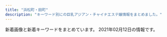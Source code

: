 ```yaml
---
title: "浜松町・田町"
description: "キーワード別にの巨乳アジアン・チャイナエステ嬢情報をまとめました。"
---
```


新着画像と新着キーワードをまとめています。
2021年02月12日の情報です。

<DmmAffiliateIns />
<KeywordTable
  shops={
    [
    {
        "name": "\u3057\u3042\u308f\u305b\uff5eSHIAWASE\uff5e",
        "img_links": [
            "http://shiawase.mssg.jp/images/home/QR.png",
            "http://shiawase.mssg.jp/images/staff_image/staff_d03.jpg",
            "http://shiawase.mssg.jp/images/gallery/gallery_top.jpg",
            "http://shiawase.mssg.jp/images/gallery/gallery_103.jpg",
            "http://shiawase.mssg.jp/images/gallery/gallery_104.jpg",
            "http://shiawase.mssg.jp/images/staff_one/staff_one_01.jpg",
            "http://shiawase.mssg.jp/images/staff_image/staff_d02b.jpg",
            "http://shiawase.mssg.jp/images/staff/sta_023.jpg",
            "http://shiawase.mssg.jp/images/staff_one/staff_one_04.jpg",
            "http://shiawase.mssg.jp/images/staff/sta_021.jpg",
            "http://shiawase.mssg.jp/images/staff_image/staff_d04c.jpg",
            "http://shiawase.mssg.jp/images/staff/sta_0z2.jpg",
            "http://shiawase.mssg.jp/images/staff_image/staff_d05b.jpg",
            "http://shiawase.mssg.jp/images/top/top_03.jpg",
            "http://shiawase.mssg.jp/images/top/top_01.jpg",
            "http://shiawase.mssg.jp/images/staff/sta_0z8.jpg",
            "http://shiawase.mssg.jp/images/gallery/gallery_01.jpg",
            "http://shiawase.mssg.jp/images/staff_one/staff_one_08.png",
            "http://shiawase.mssg.jp/images/gallery/gallery_101.jpg",
            "http://shiawase.mssg.jp/images/system/syatem_302.jpg",
            "http://shiawase.mssg.jp/images/gallery/gallery_402.jpg",
            "http://shiawase.mssg.jp/images/staff/sta_010.jpg",
            "http://shiawase.mssg.jp/images/staff_one/staff_one_02.jpg",
            "http://shiawase.mssg.jp/images/system/syatem_303.jpg",
            "http://shiawase.mssg.jp/images/staff_image/staff_d01a.jpg",
            "http://shiawase.mssg.jp/images/staff_image/staff_d01b.jpg",
            "http://shiawase.mssg.jp/images/system/syatem_301.jpg",
            "http://shiawase.mssg.jp/images/top/top_06.jpg",
            "http://shiawase.mssg.jp/images/staff/sta_01.jpg",
            "http://shiawase.mssg.jp/images/home/index_tel.jpg",
            "http://shiawase.mssg.jp/images/staff/sta_0z4.jpg",
            "http://shiawase.mssg.jp/images/home/index_04.jpg",
            "http://shiawase.mssg.jp/images/gallery/gallery_401.jpg",
            "http://shiawase.mssg.jp/images/gallery/gallery_403.jpg",
            "http://shiawase.mssg.jp/images/top/top_08.png",
            "http://shiawase.mssg.jp/images/staff/sta_03.jpg",
            "http://shiawase.mssg.jp/images/staff/sta_04.jpg",
            "http://shiawase.mssg.jp/images/staff_one/staff_one_03.jpg",
            "http://shiawase.mssg.jp/images/gallery/gallery_404.jpg",
            "http://shiawase.mssg.jp/images/gallery/gallery_102.jpg",
            "http://shiawase.mssg.jp/images/home/index_page_top.jpg",
            "http://shiawase.mssg.jp/images/home/index_03.jpg",
            "http://shiawase.mssg.jp/images/staff_image/staff_d05a.jpg",
            "http://shiawase.mssg.jp/images/top/top_04.jpg",
            "http://shiawase.mssg.jp/images/staff_image/staff_d02.jpg",
            "http://shiawase.mssg.jp/images/home/top_qp.jpg",
            "http://shiawase.mssg.jp/images/staff/sta_0z12.jpg",
            "http://shiawase.mssg.jp/images/staff_one/staff_one_05.jpg",
            "http://shiawase.mssg.jp/images/staff/sta_0z9.jpg",
            "http://shiawase.mssg.jp/images/top/top_02.jpg",
            "http://shiawase.mssg.jp/images/staff_image/staff_d07.jpg",
            "http://shiawase.mssg.jp/images/staff/sta_08.jpg",
            "http://shiawase.mssg.jp/images/staff_image/staff_d04b.jpg",
            "http://shiawase.mssg.jp/images/top/top_05.jpg",
            "http://shiawase.mssg.jp/images/staff_image/staff_d06.jpg",
            "http://shiawase.mssg.jp/images/staff_one/staff_one_top.jpg",
            "http://shiawase.mssg.jp/images/staff_one/staff_one_07.png",
            "http://shiawase.mssg.jp/images/staff/staff_top.jpg",
            "http://shiawase.mssg.jp/images/staff_image/staff_d04.jpg",
            "http://shiawase.mssg.jp/images/home/index_qup.jpg"
        ],
        "keywords": {},
        "station": "JR\u7530\u753a\u99c5\u897f\u53e3",
        "url": "http://shiawase.mssg.jp/"
    },
    {
        "station": "JR\u65b0\u6a4b\u99c5\u70cf\u68ee\u53e3",
        "url": "http://kokoro-spa.info/",
        "name": "\u672a\u6765",
        "keywords": {},
        "img_links": [
            "http://kokoro-spa.info/img/slider/2.jpg",
            "http://kokoro-spa.info/img/pickup.jpg",
            "http://kokoro-spa.info/img/ttl_info.png",
            "http://kokoro-spa.info/img/qrcode.png",
            "http://kokoro-spa.info/img/shop/kanban.jpg",
            "http://kokoro-spa.info/img/ttl_news.png",
            "http://kokoro-spa.info/img/shop/no-pic.jpg"
        ]
    },
    {
        "station": "JR\u6d5c\u677e\u753a\u99c5\u5357\u53e3",
        "img_links": [
            "http://www.es-tokyo.link/img/rin1.jpg",
            "http://www.es-tokyo.link/images/head.jpg",
            "http://www.es-tokyo.link/img/naomi1.jpg",
            "http://www.es-tokyo.link/img/erin1.jpg",
            "http://www.es-tokyo.link/images/23.jpg",
            "http://www.es-tokyo.link/images/int2.jpg",
            "http://www.es-tokyo.link/img/minami2.jpg",
            "http://www.es-tokyo.link/images/28.jpg",
            "http://www.es-tokyo.link/img/kaori1.jpg",
            "http://www.es-tokyo.link/images/sys2.jpg",
            "http://www.es-tokyo.link/images/30.jpg",
            "http://www.es-tokyo.link/images/20.jpg",
            "http://www.es-tokyo.link/images/32.jpg",
            "http://www.es-tokyo.link/images/b3.jpg",
            "http://www.es-tokyo.link/img/minami1.jpg",
            "http://www.es-tokyo.link/img/erin2.jpg",
            "http://www.es-tokyo.link/img/izumi1.jpg",
            "http://www.es-tokyo.link/images/b1.jpg",
            "http://www.es-tokyo.link/images/3.jpg",
            "http://www.es-tokyo.link/images/b2.jpg",
            "http://www.es-tokyo.link/images/tel.jpg",
            "http://www.es-tokyo.link/img/izumi2.jpg",
            "http://www.es-tokyo.link/images/27.jpg",
            "http://www.es-tokyo.link/img/hikari1.jpg",
            "http://www.es-tokyo.link/images/s1.png",
            "http://www.es-tokyo.link/images/31.jpg",
            "http://www.es-tokyo.link/images/news.jpg",
            "http://www.es-tokyo.link/images/sys1.jpg",
            "http://www.es-tokyo.link/images/int1.jpg",
            "http://www.es-tokyo.link/img/mayu1.jpg",
            "http://www.es-tokyo.link/images/interior_t.jpg",
            "http://www.es-tokyo.link/img/yui1.jpg",
            "http://www.es-tokyo.link/img/emili1.jpg",
            "http://www.es-tokyo.link/images/9.jpg",
            "http://www.es-tokyo.link/images/5.jpg",
            "http://www.es-tokyo.link/images/newface.jpg",
            "http://www.es-tokyo.link/images/24.jpg",
            "http://www.es-tokyo.link/images/22.jpg",
            "http://www.es-tokyo.link/images/25.jpg",
            "http://www.es-tokyo.link/images/mobile.jpg",
            "http://www.es-tokyo.link/images/19.jpg",
            "http://www.es-tokyo.link/img/suzu1.jpg",
            "http://www.es-tokyo.link/img/ami1.jpg",
            "http://www.es-tokyo.link/images/staff_t.jpg",
            "http://www.es-tokyo.link/img/momoko1.jpg",
            "http://www.es-tokyo.link/img/miwa1.jpg"
        ],
        "url": "http://www.es-tokyo.link",
        "name": "Pandora*\u30d1\u30f3\u30c9\u30e9",
        "keywords": {}
    },
    {
        "name": "SERA",
        "keywords": {
            "E": 6,
            "D": 28,
            "C": 10
        },
        "url": "https://hamamatsucho-mensesthe.net/",
        "station": "JR\u6d5c\u677e\u753a\u99c5\u5317\u53e3",
        "img_links": [
            "https://hamamatsucho-mensesthe.net/room/room-l4.jpg",
            "https://hamamatsucho-mensesthe.net/wp/images/top3.jpg",
            "https://hamamatsucho-mensesthe.net/icon/twitter.png",
            "https://hamamatsucho-mensesthe.net/images/clear.png",
            "https://hamamatsucho-mensesthe.net/wp/wp-content/uploads/2019/07/587590BB-96D0-4887-BE26-3B1413FF7283-150x150.jpeg",
            "https://hamamatsucho-mensesthe.net/wp/icon/line.png",
            "https://hamamatsucho-mensesthe.net/wp/wp-content/uploads/2020/08/ayaka.jpg",
            "https://hamamatsucho-mensesthe.net/wp/images/clear.png",
            "https://hamamatsucho-mensesthe.net/room/room-l2.jpg",
            "https://hamamatsucho-mensesthe.net/wp/wp-content/uploads/2020/01/emi-l1.jpg",
            "https://hamamatsucho-mensesthe.net/staff/top/miyu-s1.jpg",
            "https://hamamatsucho-mensesthe.net/wp/wp-content/uploads/2020/02/1714CAA8-3D57-4009-AB72-F5A8E6B60310.jpeg",
            "https://hamamatsucho-mensesthe.net/icon/google_plus.png",
            "https://hamamatsucho-mensesthe.net/wp/wp-content/uploads/2020/09/rin.jpg",
            "https://hamamatsucho-mensesthe.net/wp/wp-content/uploads/2020/02/stand-by.jpg",
            "https://hamamatsucho-mensesthe.net/wp/icon/google_plus.png",
            "https://hamamatsucho-mensesthe.net/wp/images/top2.jpg",
            "https://hamamatsucho-mensesthe.net/icon/line.png",
            "https://hamamatsucho-mensesthe.net/wp/wp-content/uploads/2020/01/nao.jpg",
            "https://hamamatsucho-mensesthe.net/room/room-l1.jpg",
            "https://hamamatsucho-mensesthe.net/images/footer-r.png",
            "https://hamamatsucho-mensesthe.net/wp/images/top1.jpg",
            "https://hamamatsucho-mensesthe.net/staff/top/rin-s1.jpg",
            "https://hamamatsucho-mensesthe.net/staff/top/yuna-s1.jpg",
            "https://hamamatsucho-mensesthe.net/staff/top/aki-s1.jpg",
            "https://hamamatsucho-mensesthe.net/staff/top/ayaka-s1.jpg",
            "https://hamamatsucho-mensesthe.net/wp/wp-content/uploads/2020/11/urara.jpg",
            "https://hamamatsucho-mensesthe.net/wp/wp-content/uploads/2020/01/misaki-l2.jpg",
            "https://hamamatsucho-mensesthe.net/wp/wp-content/uploads/2020/01/mitsuki.jpg",
            "https://hamamatsucho-mensesthe.net/wp/icon/facebook.png",
            "https://hamamatsucho-mensesthe.net/icon/facebook.png",
            "https://hamamatsucho-mensesthe.net/wp/wp-content/uploads/2020/10/aki-150x150.jpg",
            "https://hamamatsucho-mensesthe.net/room/room-l3.jpg",
            "https://hamamatsucho-mensesthe.net/room/room-l6.jpg",
            "https://hamamatsucho-mensesthe.net/staff/top/mitsuki-s1.jpg",
            "https://hamamatsucho-mensesthe.net/staff/top/emi-s1.jpg",
            "https://hamamatsucho-mensesthe.net/wp/icon/twitter.png",
            "https://hamamatsucho-mensesthe.net/staff/top/nao-s1.jpg",
            "https://hamamatsucho-mensesthe.net/room/room-l5.jpg",
            "https://hamamatsucho-mensesthe.net/wp/wp-content/uploads/2019/07/0677E994-1DBF-4E0E-AB70-7CA5C034B140-150x150.jpeg",
            "https://hamamatsucho-mensesthe.net/wp/wp-content/uploads/2019/10/eri-150x150.jpg",
            "https://hamamatsucho-mensesthe.net/link/mens-esthe.png",
            "https://hamamatsucho-mensesthe.net/wp/wp-content/uploads/2021/01/yuna.jpg",
            "https://hamamatsucho-mensesthe.net/images/footer-l.png",
            "https://hamamatsucho-mensesthe.net/wp/wp-content/uploads/2019/05/rin-150x150.jpg",
            "https://hamamatsucho-mensesthe.net/wp/images/mensesthe.jpg",
            "https://hamamatsucho-mensesthe.net/images/flower.png"
        ]
    },
    {
        "station": "JR\u65b0\u6a4b\u99c5\u70cf\u68ee\u53e3",
        "name": "Aroma Coco8",
        "keywords": {
            "D": 11,
            "\u4e73": 4,
            "E": 13,
            "\u30bb\u30af\u30b7\u30fc": 2,
            "F": 2,
            "G": 1,
            "\u80f8": 4
        },
        "url": "https://aroma-queen.work/",
        "img_links": [
            "https://aroma-queen.work/images/st/st_jerry.jpg",
            "https://aroma-queen.work/images/st/st_koy_2.jpg",
            "https://aroma-queen.work/images/st/st_dan_1.jpg",
            "https://aroma-queen.work/images/st/st_kiki_1.jpg",
            "https://aroma-queen.work/images/st/st_ai.jpg",
            "https://aroma-queen.work/images/st/st_angel_3.jpg",
            "https://aroma-queen.work/images/st/st_four1.jpg",
            "https://aroma-queen.work/images/st/st_party_2.jpg",
            "https://aroma-queen.work/images/st/st_kiki2.jpg",
            "https://aroma-queen.work/images/st/st_mirror_2.jpg",
            "https://aroma-queen.work/images/st/st_mirror_3.jpg",
            "https://aroma-queen.work/images/st/st_bibi_1.jpg",
            "https://aroma-queen.work/images/st/st_min_4.jpg",
            "https://aroma-queen.work/images/st/st_mai_1.jpg",
            "https://aroma-queen.work/images/st/st_rinda_4.jpg",
            "https://aroma-queen.work/images/st/st_sasa_3.jpg",
            "https://aroma-queen.work/images/st/st_16_1.jpg",
            "https://aroma-queen.work/images/st/st_20.jpg",
            "https://aroma-queen.work/images/st/st_angel_2.jpg",
            "https://aroma-queen.work/images/top_campaign_dec.jpg",
            "https://aroma-queen.work/images/st/st_5_2.jpg",
            "https://aroma-queen.work/images/st/st_emi.jpg",
            "https://aroma-queen.work/images/st/st_sayuri_2.jpg",
            "https://aroma-queen.work/images/st/st_yuri.jpg",
            "https://aroma-queen.work/images/st/st_coco_1.jpg",
            "https://aroma-queen.work/images/st/st_18.jpg",
            "https://aroma-queen.work/images/st/st_dan_2.jpg",
            "https://aroma-queen.work/images/st/st_jenny2.jpg",
            "https://aroma-queen.work/images/st/st_nori.jpg",
            "https://aroma-queen.work/images/st/st_aiko_2.jpg",
            "https://aroma-queen.work/images/st/st_gei.jpg",
            "https://aroma-queen.work/images/st/st_rena_2.jpg",
            "https://aroma-queen.work/images/st/st_chiba_1.jpg",
            "https://aroma-queen.work/images/week_campaign.jpg",
            "https://aroma-queen.work/images/st/st_kaori_2.jpg",
            "https://aroma-queen.work/images/st/st_joy.jpg",
            "https://aroma-queen.work/images/top2.png",
            "https://aroma-queen.work/images/st/st_ou_3.jpg",
            "https://aroma-queen.work/images/st/st_cindy.jpg",
            "https://aroma-queen.work/images/st/st_rei_1.jpg",
            "https://aroma-queen.work/images/st/st_22.jpg",
            "https://aroma-queen.work/images/st/st_anan.jpg",
            "https://aroma-queen.work/images/top_campaign_spring.jpg",
            "https://aroma-queen.work/images/st/st_5_3.jpg",
            "https://aroma-queen.work/images/st/st_hana_2.jpg",
            "https://aroma-queen.work/images/st/st_rinda_1.jpg",
            "https://aroma-queen.work/images/st/st_rinda_6.jpg",
            "https://aroma-queen.work/images/st/st_yuri_4.jpg",
            "https://aroma-queen.work/images/st/st_get_3.jpg",
            "https://aroma-queen.work/images/top.png",
            "https://aroma-queen.work/images/st/st_ai_1.jpg",
            "https://aroma-queen.work/images/st/st_rei.jpg",
            "https://aroma-queen.work/images/st/st_honey_1.jpg",
            "https://aroma-queen.work/images/st/st_mayumi_2.jpg",
            "https://aroma-queen.work/images/st/st_hara.jpg",
            "https://aroma-queen.work/images/st/st_nuna.jpg",
            "https://aroma-queen.work/images/st/st_ai1.jpg",
            "https://aroma-queen.work/images/st/st_yuyu.jpg",
            "https://aroma-queen.work/images/st/st_pink_1.jpg",
            "https://aroma-queen.work/images/st/st_emi_1.jpg",
            "https://aroma-queen.work/images/st/st_19.jpg",
            "https://aroma-queen.work/images/st/st_10_1.jpg",
            "https://aroma-queen.work/images/st/st_.jpg",
            "https://aroma-queen.work/images/st/st_rei_2.jpg",
            "https://aroma-queen.work/images/st/st_kou1.jpg",
            "https://aroma-queen.work/images/st/st_kaori_1.jpg",
            "https://aroma-queen.work/images/st/st_aigo.jpg",
            "https://aroma-queen.work/images/st/st_ou_1.jpg",
            "https://aroma-queen.work/images/st/st_lucy_3.jpg",
            "https://aroma-queen.work/images/st/st_koko.jpg",
            "https://aroma-queen.work/images/st/st_sayuri_1.jpg",
            "https://aroma-queen.work/images/st/st_cake_1.jpg",
            "https://aroma-queen.work/images/st/st_kou2.jpg",
            "https://aroma-queen.work/images/st/st_nana_1.jpg",
            "https://aroma-queen.work/images/st/st_get_1.jpg",
            "https://aroma-queen.work/images/st/st_jasmine_1.jpg",
            "https://aroma-queen.work/images/st/st_maya_1.jpg",
            "https://aroma-queen.work/images/st/st_ami_2.jpg",
            "https://aroma-queen.work/images/st/st_chiba_4.jpg",
            "https://aroma-queen.work/images/st/st_hana_1.jpg",
            "https://aroma-queen.work/images/st/st_13.jpg",
            "https://aroma-queen.work/images/st/st_pink_2.jpg",
            "https://aroma-queen.work/images/st/st_sakura_1.jpg",
            "https://aroma-queen.work/images/st/st_mimi_1.jpg",
            "https://aroma-queen.work/images/st/st_koko_1.jpg",
            "https://aroma-queen.work/images/st/st_huxa.jpg",
            "https://aroma-queen.work/images/st/st_yuri_3.jpg",
            "https://aroma-queen.work/images/st/st_nina_3.jpg",
            "https://aroma-queen.work/images/st/st_ai_2.jpg",
            "https://aroma-queen.work/images/st/st_aiko_1.jpg",
            "https://aroma-queen.work/images/st/st_17.jpg",
            "https://aroma-queen.work/images/st/st_nuna3.jpg",
            "https://aroma-queen.work/images/st/st_joy_1.jpg",
            "https://aroma-queen.work/images/st/st_rinda_0.jpg",
            "https://aroma-queen.work/images/st/st_pink_4.jpg",
            "https://aroma-queen.work/images/st/st_bibi.jpg",
            "https://aroma-queen.work/images/st/st_7_1.jpg",
            "https://aroma-queen.work/images/st/st_nami_1.jpg",
            "https://aroma-queen.work/images/st/st_14_1.jpg",
            "https://aroma-queen.work/images/st/st_mayumi_1.jpg",
            "https://aroma-queen.work/images/st/st_hara3.jpg",
            "https://aroma-queen.work/images/st/st_saya_0.jpg",
            "https://aroma-queen.work/images/st/st_yuri_2.jpg",
            "https://aroma-queen.work/images/st/st_joy_2.jpg",
            "https://aroma-queen.work/images/st/st_17_1.jpg",
            "https://aroma-queen.work/images/st/st_21.jpg",
            "https://aroma-queen.work/images/st/st_sofea_2.jpg",
            "https://aroma-queen.work/images/st/st_5_1.jpg",
            "https://aroma-queen.work/images/st/st_risa_1.jpg",
            "https://aroma-queen.work/images/st/st_jj_1.jpg",
            "https://aroma-queen.work/images/st/st_chiba_2.jpg",
            "https://aroma-queen.work/images/st/st_nan.jpg",
            "https://aroma-queen.work/images/st/st_kei.jpg",
            "https://aroma-queen.work/images/st/st_aya.jpg",
            "https://aroma-queen.work/images/st/st_saya_1.jpg",
            "https://aroma-queen.work/images/st/st_rei_3.jpg",
            "https://aroma-queen.work/images/st/st_eri.jpg",
            "https://aroma-queen.work/images/st/st_25.jpg",
            "https://aroma-queen.work/images/st/st_rinda_2.jpg",
            "https://aroma-queen.work/images/st/st_17_2.jpg",
            "https://aroma-queen.work/images/st/st_minto_1.jpg",
            "https://aroma-queen.work/images/st/st_shizuka_1.jpg",
            "https://aroma-queen.work/images/st/st_jenny.jpg",
            "https://aroma-queen.work/images/st/st_min_2.jpg",
            "https://aroma-queen.work/images/st/st_aya_1.jpg",
            "https://aroma-queen.work/images/st/st_bibi_2.jpg",
            "https://aroma-queen.work/images/st/st_ryuu_2.jpg",
            "https://aroma-queen.work/images/st/st_pink_3.jpg"
        ]
    },
    {
        "keywords": {
            "86": 1,
            "D": 5,
            "88": 1,
            "87": 3
        },
        "url": "http://www.shiawasenojikan.esjp.info/",
        "img_links": [
            "http://www.shiawasenojikan.esjp.info/files/009.jpg",
            "http://www.shiawasenojikan.esjp.info/files/015.jpg",
            "http://www.shiawasenojikan.esjp.info/images/tel.jpg",
            "http://www.shiawasenojikan.esjp.info/files/010.jpg",
            "http://www.shiawasenojikan.esjp.info/images/mobile.jpg",
            "http://www.shiawasenojikan.esjp.info/images/sys2.jpg",
            "http://www.shiawasenojikan.esjp.info/images/link_t.jpg",
            "http://www.shiawasenojikan.esjp.info/images/sys1.jpg",
            "http://www.shiawasenojikan.esjp.info/images/interior_t.jpg",
            "http://www.shiawasenojikan.esjp.info/images/int2.jpg",
            "http://www.shiawasenojikan.esjp.info/images/news.jpg",
            "http://www.shiawasenojikan.esjp.info/images/staff_t.jpg",
            "http://www.shiawasenojikan.esjp.info/files/001.jpg",
            "http://www.shiawasenojikan.esjp.info/images/head.jpg",
            "http://www.shiawasenojikan.esjp.info/files/003.jpg"
        ],
        "name": "\u5e78\u305b\u306e\u6642\u9593",
        "station": "JR\u65b0\u6a4b\u99c5\u65e5\u6bd4\u8c37\u53e3"
    },
    {
        "keywords": {
            "C": 12,
            "F": 12,
            "E": 6
        },
        "img_links": [
            "https://hamamatsucho-esthe.work/room/1-s.jpg",
            "https://hamamatsucho-esthe.work/images/main1.jpg",
            "https://hamamatsucho-esthe.work/button/blog.png",
            "https://hamamatsucho-esthe.work/staff/momo-s1.jpg",
            "https://hamamatsucho-esthe.work/2018/11/09/kana-s1.jpg",
            "https://hamamatsucho-esthe.work/staff/sora-l1.jpg",
            "https://hamamatsucho-esthe.work/room/4-l.jpg",
            "https://hamamatsucho-esthe.work/menu/gallery.png",
            "https://hamamatsucho-esthe.work/2020/01/05/yuki-s1.jpg",
            "https://hamamatsucho-esthe.work/2018/09/10/sora-s1.jpg",
            "https://hamamatsucho-esthe.work/room/2-l.jpg",
            "https://hamamatsucho-esthe.work/button/home.png",
            "https://hamamatsucho-esthe.work/images/main-sp.jpg",
            "https://hamamatsucho-esthe.work/2020/11/06/momo-s1.jpg",
            "https://hamamatsucho-esthe.work/icon/facebook.png",
            "https://hamamatsucho-esthe.work/menu/info.png",
            "https://hamamatsucho-esthe.work/2018/12/26/sayaka-s1.jpg",
            "https://hamamatsucho-esthe.work/2019/05/25/koko-s1.jpg",
            "https://hamamatsucho-esthe.work/2019/05/25/riko-s1.jpg",
            "https://hamamatsucho-esthe.work/staff/maki-s1.jpg",
            "https://hamamatsucho-esthe.work/menu/home.png",
            "https://hamamatsucho-esthe.work/staff/maki-l1.jpg",
            "https://hamamatsucho-esthe.work/room/esthe3.jpg",
            "https://hamamatsucho-esthe.work/staff/yuki-s1.jpg",
            "https://hamamatsucho-esthe.work/room/esthe1.jpg",
            "https://hamamatsucho-esthe.work/2019/06/14/riri-s1.jpg",
            "https://hamamatsucho-esthe.work/staff/yuki-l1.jpg",
            "https://hamamatsucho-esthe.work/images/qrcode.png",
            "https://hamamatsucho-esthe.work/staff/nanami-s1.jpg",
            "https://hamamatsucho-esthe.work/2018/09/10/misa-s1.jpg",
            "https://hamamatsucho-esthe.work/icon/google_plus.png",
            "https://hamamatsucho-esthe.work/button/staff.png",
            "https://hamamatsucho-esthe.work/room/1-l.jpg",
            "https://hamamatsucho-esthe.work/menu/friend.png",
            "https://hamamatsucho-esthe.work/images/footer-r.png",
            "https://hamamatsucho-esthe.work/images/flower.png",
            "https://hamamatsucho-esthe.work/2020/07/30/maki-s1.jpg",
            "https://hamamatsucho-esthe.work/2019/01/14/emi-s1.jpg",
            "https://hamamatsucho-esthe.work/icon/twitter.png",
            "https://hamamatsucho-esthe.work/staff/riko-s1.jpg",
            "https://hamamatsucho-esthe.work/room/4-s.jpg",
            "https://hamamatsucho-esthe.work/images/clear.png",
            "https://hamamatsucho-esthe.work/staff/momo-l1.jpg",
            "https://hamamatsucho-esthe.work/room/3-s.jpg",
            "https://hamamatsucho-esthe.work/menu/blog.png",
            "https://hamamatsucho-esthe.work/room/3-l.jpg",
            "https://hamamatsucho-esthe.work/2019/11/05/nanami-s1.jpg",
            "https://hamamatsucho-esthe.work/room/2-s.jpg",
            "https://hamamatsucho-esthe.work/staff/nanami-l1.jpg",
            "https://hamamatsucho-esthe.work/icon/line.png",
            "https://hamamatsucho-esthe.work/staff/sora-s1.jpg",
            "https://hamamatsucho-esthe.work/room/esthe2.jpg",
            "https://hamamatsucho-esthe.work/images/footer-l.png"
        ],
        "name": "Artemis",
        "url": "https://hamamatsucho-esthe.work/",
        "station": "JR\u6d5c\u677e\u753a\u99c5\u5317\u53e3"
    },
    {
        "station": "JR\u65b0\u6a4b\u99c5\u65e5\u6bd4\u8c37\u53e3",
        "keywords": {},
        "img_links": [
            "https://static.wixstatic.com/media/096f64_9dd53b8d3bbc46b7a5d8f8f9f83f67c0~mv2.jpg",
            "https://static.wixstatic.com/media/096f64_10d0713f8b274a5b8f6b2944f7fee791~mv2.jpg",
            "https://static.wixstatic.com/media/ff29a7_d6b424065e3946fc8a31bd093d286366~mv2.jpg",
            "https://static.wixstatic.com/media/ff29a7_996c77cb89cc4012a35bb0813c645fdf~mv2.jpg",
            "https://static.wixstatic.com/media/ff29a7_5a71cab9e560455a86a69dee65e387e6~mv2.jpg",
            "https://static.wixstatic.com/media/ff29a7_d9f852b350a141b1ae8d7d80ce91ecfa~mv2.jpg",
            "https://static.wixstatic.com/media/096f64_f44509cd762744dc939f70f318a6882b~mv2.jpg",
            "https://static.wixstatic.com/media/096f64_52d4813cc07e460bb6afbcc198483fb5~mv2.jpg",
            "https://static.wixstatic.com/media/096f64_74d971185d704fdc84b70e0c1b3fad87~mv2.png",
            "https://static.wixstatic.com/media/096f64_8257be981a5140629dd93b0518612408~mv2.png",
            "https://static.wixstatic.com/media/ff29a7_47d81575374144dda595a587847070b9~mv2.jpg",
            "https://static.wixstatic.com/media/096f64_86555ca80ef14b6ebdbbf7aa72a380fc~mv2.jpg"
        ],
        "name": "\u30df\u30fc\u30c7\u30a3\u30fc",
        "url": "https://www.meedeemassage.com/"
    },
    {
        "url": "http://www.k-harunoie.info/",
        "name": "\u6625\u306e\u5bb6",
        "keywords": {},
        "station": "JR\u7530\u753a\u99c5\u6771\u53e3",
        "img_links": [
            "http://www.k-harunoie.info/imge/p-2.jpg",
            "http://www.k-harunoie.info/imge/p-1.jpg",
            "http://www.k-harunoie.info/imge/sys.png",
            "http://www.k-harunoie.info/imge/interior_t.jpg",
            "http://www.k-harunoie.info/imge/p-5.jpg",
            "http://www.k-harunoie.info/imge/s0.png",
            "http://www.k-harunoie.info/imge/staff_t.jpg",
            "http://www.k-harunoie.info/imge/service1.jpg",
            "http://www.k-harunoie.info/imge/ta.png",
            "http://www.k-harunoie.info/imge/int2.png",
            "http://www.k-harunoie.info/imge/botton.jpg",
            "http://www.k-harunoie.info/imge/service2.jpg",
            "http://www.k-harunoie.info/imge/s1.png",
            "http://www.k-harunoie.info/imge/tel.png",
            "http://www.k-harunoie.info/imge/p-4.jpg",
            "http://www.k-harunoie.info/imge/service3.jpg"
        ]
    },
    {
        "url": "http://body-heal.net/",
        "img_links": [
            "http://body-heal.net/images/store/06.jpg",
            "http://body-heal.net/staffPhoto/b20190117105438.jpg",
            "http://body-heal.net/images/store/05.jpg",
            "http://body-heal.net/staffPhoto/b20190218130854.jpg",
            "http://body-heal.net/images/access/01.jpg",
            "http://body-heal.net/staffPhoto/b20190120201033.jpg",
            "http://body-heal.net/staffPhoto/b20180926231950.jpg",
            "http://body-heal.net/images/access/04.jpg",
            "http://body-heal.net/staffPhoto/b20190608222039.jpg",
            "http://body-heal.net/staffPhoto/b20190608220420.jpg",
            "http://body-heal.net/images/show.jpg",
            "http://body-heal.net/images/access/05.jpg",
            "http://body-heal.net/images/store/01.jpg",
            "http://body-heal.net/js/sliderLine/slide_next.png",
            "http://body-heal.net/staffPhoto/b20180721035111.jpg",
            "http://body-heal.net/images/access/03.jpg",
            "http://body-heal.net/js/sliderLine/slide_prev.png",
            "http://body-heal.net/uploadfiles/images/campaignBodyHealNet.jpg",
            "http://body-heal.net/images/access/02.jpg",
            "http://body-heal.net/images/store/04.jpg"
        ],
        "station": "JR\u7530\u753a\u99c5\u4e09\u7530\u53e3",
        "keywords": {
            "E": 6,
            "87": 6,
            "88": 10,
            "85": 4,
            "84": 4
        },
        "name": "Tami"
    },
    {
        "name": "LEON",
        "img_links": [
            "http://es-leon.link/photos/sites/45/2020/10/2020100103205050.jpg",
            "http://es-leon.link/images/nav_link03_no.png",
            "http://es-leon.link/photos/sites/45/2020/10/2020101205422328.jpg",
            "http://es-leon.link/photos/sites/45/2021/02/2021020501094315.jpg",
            "http://es-leon.link/photos/sites/45/2021/01/2021012715504278.jpg",
            "http://es-leon.link/images/guide2.png",
            "http://es-leon.link/images/guide1.jpg",
            "http://es-leon.link/photos/sites/45/2020/10/202010010328436.jpg",
            "http://es-leon.link/photos/sites/45/2021/02/2021020415385687.jpg",
            "http://es-leon.link/photos/sites/45/2020/10/2020100103034891.jpg",
            "http://es-leon.link/photos/sites/45/2021/02/2021021014243227.jpg",
            "http://es-leon.link/images/guide2.jpg",
            "http://es-leon.link/images/header.png",
            "http://es-leon.link/images/slider00.jpg",
            "http://es-leon.link/images/slider01.jpg",
            "http://es-leon.link/photos/sites/45/2020/10/2020100103284496.jpg",
            "http://es-leon.link/photos/sites/45/2021/02/2021020618035125.jpg",
            "http://es-leon.link/images/guide1.png",
            "http://es-leon.link/photos/sites/45/2020/10/2020101205420372.jpg",
            "http://es-leon.link/photos/sites/45/2021/02/2021021221211099.jpg",
            "http://es-leon.link/images/slider02.jpg",
            "http://es-leon.link/photos/sites/45/2021/01/2021020904373315.jpg",
            "http://es-leon.link/images/nav_link04_no.png",
            "http://es-leon.link/photos/sites/45/2021/02/2021020501101626.jpg",
            "http://es-leon.link/photos/sites/45/2021/02/2021021014235421.jpg",
            "http://es-leon.link/photos/sites/45/2020/10/2020101318404076.jpg",
            "http://es-leon.link/photos/sites/45/2020/10/2020101318300043.jpg",
            "http://es-leon.link/images/guide3.jpg",
            "http://es-leon.link/photos/sites/45/2021/01/2021012715354091.jpg",
            "http://es-leon.link/photos/sites/45/2021/02/2021021014143053.jpg",
            "http://es-leon.link/photos/sites/45/2021/01/2021011203314329.jpg",
            "http://es-leon.link/photos/sites/45/2021/02/2021020415381681.jpg",
            "http://es-leon.link/images/lineline.png",
            "http://es-leon.link/images/card.png",
            "http://es-leon.link/photos/sites/45/2020/10/2020101205424345.jpg",
            "http://es-leon.link/photos/sites/45/2020/11/2020110919583922.jpg",
            "http://es-leon.link/photos/sites/45/2020/10/2020101318405051.jpg",
            "http://es-leon.link/photos/sites/45/2020/10/2020100103205186.jpg",
            "http://es-leon.link/photos/sites/45/2020/10/2020102507501385.jpg",
            "http://es-leon.link/photos/sites/45/2020/10/2020101318294854.jpg",
            "http://es-leon.link/images/nav_link02_no.png",
            "http://es-leon.link/images/nav_link01_no.png",
            "http://es-leon.link/images/slider03.jpg",
            "http://es-leon.link/images/nav_link07_no.png",
            "http://es-leon.link/photos/sites/45/2021/01/2021012704390070.jpg",
            "http://es-leon.link/photos/sites/45/2021/02/2021020501134964.jpg",
            "http://es-leon.link/photos/sites/45/2021/01/202101191348045.jpg",
            "http://es-leon.link/photos/sites/45/2020/10/2020102507503499.jpg",
            "http://es-leon.link/images/slider04.jpg",
            "http://es-leon.link/images/nav_link06_no.png",
            "http://es-leon.link/photos/sites/45/2021/02/202102101425157.jpg",
            "http://es-leon.link/photos/sites/45/2020/11/2020110919593136.jpg",
            "http://es-leon.link/images/qr.png",
            "http://es-leon.link/photos/sites/45/2020/10/2020101404192576.jpg",
            "http://es-leon.link/photos/sites/45/2020/10/2020100103240520.jpg",
            "http://es-leon.link/photos/sites/45/2020/10/2020100103240526.jpg",
            "http://es-leon.link/photos/sites/45/2020/11/2020110919595348.jpg",
            "http://es-leon.link/images/nav_link05_no.png",
            "http://es-leon.link/photos/sites/45/2021/01/2021012518580693.jpg",
            "http://es-leon.link/photos/sites/45/2021/01/2021013015574893.jpg",
            "http://es-leon.link/photos/sites/45/2020/11/2020111904152242.jpg",
            "http://es-leon.link/photos/sites/45/2020/10/2020100103205130.jpg",
            "http://es-leon.link/photos/sites/45/2020/11/2020110919590942.jpg",
            "http://es-leon.link/images/guide8.jpg",
            "http://es-leon.link/images/guide5.jpg",
            "http://es-leon.link/photos/sites/45/2021/02/2021020501110069.jpg",
            "http://es-leon.link/photos/sites/45/2021/02/202102041538347.jpg",
            "http://es-leon.link/photos/sites/45/2021/01/2021013016413450.jpg",
            "http://es-leon.link/photos/sites/45/2020/11/2020110919573849.jpg",
            "http://es-leon.link/images/guide6.jpg",
            "http://es-leon.link/images/profile.png",
            "http://es-leon.link/photos/sites/45/2021/02/2021020501152788.jpg",
            "http://es-leon.link/photos/sites/45/2021/02/2021020617535750.jpg",
            "http://es-leon.link/images/guide4.jpg",
            "http://es-leon.link/photos/sites/45/2020/10/2020101318402898.jpg",
            "http://es-leon.link/photos/sites/45/2021/01/2021010815020621.jpg",
            "http://es-leon.link/images/pagetop.jpg",
            "http://es-leon.link/photos/sites/45/2020/10/2020102507510838.jpg",
            "http://es-leon.link/images/guide7.jpg",
            "http://es-leon.link/photos/sites/45/2021/01/2021010815022674.jpg",
            "http://es-leon.link/photos/sites/45/2020/10/2020102507504664.jpg",
            "http://es-leon.link/images/img_info.jpg",
            "http://es-leon.link/photos/sites/45/2020/10/2020102507495672.jpg"
        ],
        "url": "http://es-leon.link/",
        "station": "JR\u65b0\u6a4b\u99c5\u70cf\u68ee\u53e3",
        "keywords": {
            "86": 13,
            "84": 5,
            "90": 6,
            "85": 13,
            "88": 3,
            "\u80f8": 1
        }
    },
    {
        "station": "JR\u6d5c\u677e\u753a\u99c5\u5317\u53e3",
        "name": "Oriental Spa",
        "keywords": {
            "F": 4,
            "C": 1,
            "E": 1,
            "D": 5
        },
        "url": "https://hamamatsucho-mensesthe.com/",
        "img_links": [
            "https://hamamatsucho-mensesthe.com/icon/facebook.png",
            "https://hamamatsucho-mensesthe.com/miyuki01.png",
            "https://hamamatsucho-mensesthe.com/staff/koko-l1.jpg",
            "https://hamamatsucho-mensesthe.com/staff/arisa-s1.jpg",
            "https://hamamatsucho-mensesthe.com/room/4.jpg",
            "https://hamamatsucho-mensesthe.com/kumi1.jpg",
            "https://hamamatsucho-mensesthe.com/room/3.jpg",
            "https://hamamatsucho-mensesthe.com/staff/yoko-s1.jpg",
            "https://hamamatsucho-mensesthe.com/room/esthe1.jpg",
            "https://hamamatsucho-mensesthe.com/staff2/wp-content/uploads/2020/11/momo02.png",
            "https://hamamatsucho-mensesthe.com/2018/12/21/yuyu-s1.jpg",
            "https://hamamatsucho-mensesthe.com/button/home.png",
            "https://hamamatsucho-mensesthe.com/images/main-sp.jpg",
            "https://hamamatsucho-mensesthe.com/images/main1.jpg",
            "https://hamamatsucho-mensesthe.com/room/esthe2.jpg",
            "https://hamamatsucho-mensesthe.com/staff/yoko-l1.jpg",
            "https://hamamatsucho-mensesthe.com/2018/06/08/hana-s2.jpg",
            "https://hamamatsucho-mensesthe.com/2018/06/12/yoko-s1.jpg",
            "https://hamamatsucho-mensesthe.com/button/sche.png",
            "https://hamamatsucho-mensesthe.com/room/esthe3.jpg",
            "https://hamamatsucho-mensesthe.com/kumi2.jpg",
            "https://hamamatsucho-mensesthe.com/staff2/wp-content/uploads/2020/02/yaya02.png",
            "https://hamamatsucho-mensesthe.com/menu/info.png",
            "https://hamamatsucho-mensesthe.com/staff2/wp-content/uploads/2019/12/haru-1.png",
            "https://hamamatsucho-mensesthe.com/button/staff.png",
            "https://hamamatsucho-mensesthe.com/icon/google_plus.png",
            "https://hamamatsucho-mensesthe.com/menu/sche.png",
            "https://hamamatsucho-mensesthe.com/icon/line.png",
            "https://hamamatsucho-mensesthe.com/images/footer-l.png",
            "https://hamamatsucho-mensesthe.com/staff2/wp-content/uploads/2020/01/ai01.png",
            "https://hamamatsucho-mensesthe.com/staff2/wp-content/uploads/2020/11/siruet.png",
            "https://hamamatsucho-mensesthe.com/icon/twitter.png",
            "https://hamamatsucho-mensesthe.com/menu/home.png",
            "https://hamamatsucho-mensesthe.com/staff2/wp-content/uploads/2021/01/maki05.png",
            "https://hamamatsucho-mensesthe.com/staff/koko-s1.jpg",
            "https://hamamatsucho-mensesthe.com/room/1.jpg",
            "https://hamamatsucho-mensesthe.com/staff/nana-s1.jpg",
            "https://hamamatsucho-mensesthe.com/images/footer-r.png",
            "https://hamamatsucho-mensesthe.com/staff/nana-l1.jpg",
            "https://hamamatsucho-mensesthe.com/staff2/wp-content/uploads/2019/12/nana2-1.png",
            "https://hamamatsucho-mensesthe.com/staff2/wp-content/uploads/2019/12/nanami02-2.png",
            "https://hamamatsucho-mensesthe.com/staff/yuyu-s1.jpg",
            "https://hamamatsucho-mensesthe.com/2018/12/21/koko-s1.jpg",
            "https://hamamatsucho-mensesthe.com/staff/yuyu-l1.jpg",
            "https://hamamatsucho-mensesthe.com/images/flower.png",
            "https://hamamatsucho-mensesthe.com/menu/gallery.png",
            "https://hamamatsucho-mensesthe.com/staff/arisa-l1.jpg",
            "https://hamamatsucho-mensesthe.com/2018/03/02/anna-s1.jpg",
            "https://hamamatsucho-mensesthe.com/images/header3.png",
            "https://hamamatsucho-mensesthe.com/images/clear.png",
            "https://hamamatsucho-mensesthe.com/staff2/wp-content/uploads/2019/12/yuki22-1.png",
            "https://hamamatsucho-mensesthe.com/2018/11/23/arisa-s1.jpg",
            "https://hamamatsucho-mensesthe.com/menu/friend.png",
            "https://hamamatsucho-mensesthe.com/room/2.jpg",
            "https://hamamatsucho-mensesthe.com/staff2/wp-content/uploads/2020/11/yuyu03.png",
            "https://hamamatsucho-mensesthe.com/2017/10/08/ruru-s1.jpg"
        ]
    },
    {
        "keywords": {
            "C": 15
        },
        "url": "http://tamachi-en.link/",
        "station": "JR\u7530\u753a\u99c5\u6771\u53e3",
        "img_links": [
            "http://tamachi-en.link/images/new1.jpg",
            "http://tamachi-en.link/images/g8.jpg",
            "http://tamachi-en.link/images/g3.jpg",
            "http://tamachi-en.link/images/zi_staff.png",
            "http://tamachi-en.link/images/top.jpg",
            "http://tamachi-en.link/images/g5.jpg",
            "http://tamachi-en.link/images/g4.jpg",
            "http://tamachi-en.link/images/g2.jpg",
            "http://tamachi-en.link/images/g6.jpg",
            "http://tamachi-en.link/images/g0.jpg",
            "http://tamachi-en.link/images/zi_link.png",
            "http://tamachi-en.link/images/mobile.png",
            "http://tamachi-en.link/images/g1.jpg"
        ],
        "name": "\u7e01"
    },
    {
        "img_links": [
            "http://heal-arm.com/media/sites/6/2020/05/4.jpg",
            "http://heal-arm.com/media/sites/6/elementor/thumbs/favicon-p04pr4k6jngsiakzwccm2bkknysbm22i953lrof2dk.png",
            "http://heal-arm.com/media/sites/6/2020/05/favicon.png",
            "http://heal-arm.com/media/sites/6/2020/05/3-1.jpg",
            "http://heal-arm.com/media/sites/6/2021/01/5569E868-7ACE-4BF2-9F7C-D9B6DD8BCB4A.jpeg",
            "http://heal-arm.com/media/sites/6/2020/12/1.jpg",
            "http://heal-arm.com/media/sites/6/2020/05/1.jpg",
            "http://heal-arm.com/media/sites/6/2020/05/3.jpg",
            "http://heal-arm.com/media/sites/6/2020/05/2.jpg",
            "http://heal-arm.com/media/sites/6/2021/01/5569E868-7ACE-4BF2-9F7C-D9B6DD8BCB4A-225x300.jpeg",
            "http://heal-arm.com/media/sites/6/2020/05/2-1.jpg",
            "http://heal-arm.com/media/sites/6/2020/05/1-1.jpg"
        ],
        "keywords": {},
        "name": "\u862d \u990a\u8eab\u9928",
        "station": "JR\u65b0\u6a4b\u99c5\u65e5\u6bd4\u8c37\u53e3",
        "url": "http://heal-arm.com/"
    },
    {
        "keywords": {},
        "url": "http://yukizhouse00.web.fc2.com/",
        "img_links": [
            "http://yukizhouse00.web.fc2.com/images/portfolio/work-2.jpg",
            "http://yukizhouse00.web.fc2.com/images/portfolio/work-5.jpg",
            "http://yukizhouse00.web.fc2.com/images/slider/slid2.jpg",
            "http://yukizhouse00.web.fc2.com/images/portfolio/work-1.jpg",
            "http://yukizhouse00.web.fc2.com/images/portfolio/work-6.jpg",
            "http://yukizhouse00.web.fc2.com/images/slider/slid1.jpg",
            "http://yukizhouse00.web.fc2.com/images/portfolio/work-3.jpg",
            "http://yukizhouse00.web.fc2.com/images/portfolio/work-4.jpg"
        ],
        "station": "JR\u6d5c\u677e\u753a\u99c5\u5357\u53e3",
        "name": "Yuki\u2019s House"
    },
    {
        "station": "JR\u65b0\u6a4b\u99c5\u70cf\u68ee\u53e3",
        "img_links": [
            "http://romantic-est.com/images/sw_tel.png",
            "http://romantic-est.com/images/sw_home.png",
            "http://romantic-est.com/images/head_therapist.jpg",
            "http://romantic-est.com/images/mainvisual_01.jpg",
            "http://romantic-est.com/images/cg05.jpg",
            "http://romantic-est.com/images/cg04.jpg",
            "http://romantic-est.com/images/trigger.jpg",
            "http://romantic-est.com/images/cg031.jpg",
            "http://romantic-est.com/images/head_interior.jpg",
            "http://romantic-est.com/images/cg06.jpg",
            "http://romantic-est.com/images/cg041.jpg",
            "http://romantic-est.com/images/cg01.jpg",
            "http://romantic-est.com/images/icon_new.png",
            "http://romantic-est.com/images/cg02.jpg",
            "http://romantic-est.com/images/cg032.jpg",
            "http://romantic-est.com/images/mainvisual_02.jpg",
            "http://romantic-est.com/images/req_03.jpg",
            "http://romantic-est.com/images/cg021.jpg",
            "http://romantic-est.com/images/cg011.jpg",
            "http://romantic-est.com/images/mainvisual_02_s.jpg",
            "http://romantic-est.com/images/sys03.jpg",
            "http://romantic-est.com/images/mainvisual_01_s.jpg",
            "http://romantic-est.com/images/con02.jpg",
            "http://romantic-est.com/images/sys01.jpg",
            "http://romantic-est.com/images/con03.jpg",
            "http://romantic-est.com/images/con01.jpg",
            "http://romantic-est.com/images/sys02.jpg",
            "http://romantic-est.com/images/cg03.jpg"
        ],
        "url": "http://romantic-est.com/",
        "keywords": {},
        "name": "\u30a2\u30ea\u30b9 Aroma \u65b0\u6a4b\u5e97"
    },
    {
        "url": "https://minazuki-tokyo.com/",
        "name": "\u6c34\u7121\u6708\uff5e\u307f\u306a\u3065\u304d\uff5e",
        "img_links": [
            "https://minazuki-tokyo.com/wp-content/uploads/2020/11/photo04.png",
            "https://minazuki-tokyo.com/wp-content/uploads/2021/02/t07.png",
            "https://minazuki-tokyo.com/wp-content/uploads/2021/02/top2.png",
            "https://minazuki-tokyo.com/wp-content/uploads/2021/02/2-09.png",
            "https://minazuki-tokyo.com/wp-content/uploads/2021/02/ayu.jpg",
            "https://minazuki-tokyo.com/wp-content/uploads/2021/02/top1.png",
            "https://minazuki-tokyo.com/wp-content/uploads/2021/02/price.png",
            "https://minazuki-tokyo.com/wp-content/uploads/2021/02/yumi.jpg",
            "https://minazuki-tokyo.com/wp-content/uploads/2021/02/yuyu.png",
            "https://minazuki-tokyo.com/wp-content/uploads/2021/02/t02.png",
            "https://minazuki-tokyo.com/wp-content/uploads/2021/02/sm04.png",
            "https://minazuki-tokyo.com/wp-content/uploads/2021/02/t03.png",
            "https://minazuki-tokyo.com/wp-content/uploads/2021/02/t04.png",
            "https://minazuki-tokyo.com/wp-content/uploads/2021/02/yumi.png",
            "https://minazuki-tokyo.com/wp-content/uploads/2020/11/photo05.png",
            "https://minazuki-tokyo.com/wp-content/uploads/2021/02/t06.png",
            "https://minazuki-tokyo.com/wp-content/uploads/2021/02/t08.png",
            "https://minazuki-tokyo.com/wp-content/uploads/2021/02/haru.jpg",
            "https://minazuki-tokyo.com/wp-content/uploads/2021/02/t01.png",
            "https://minazuki-tokyo.com/wp-content/uploads/2021/02/t05.png",
            "https://minazuki-tokyo.com/wp-content/uploads/2021/02/haru.png",
            "https://minazuki-tokyo.com/wp-content/uploads/2021/02/sm01.png",
            "https://minazuki-tokyo.com/wp-content/uploads/2021/02/cam.png",
            "https://minazuki-tokyo.com/wp-content/uploads/2020/11/photo01.png",
            "https://minazuki-tokyo.com/wp-content/uploads/2021/02/koyuri.png",
            "https://minazuki-tokyo.com/wp-content/uploads/2021/02/sm03.png",
            "https://minazuki-tokyo.com/wp-content/uploads/2021/02/add2-22.11.56.png",
            "https://minazuki-tokyo.com/wp-content/uploads/2021/02/sm02.png",
            "https://minazuki-tokyo.com/wp-content/uploads/2020/11/photo02.png",
            "https://minazuki-tokyo.com/wp-content/uploads/2021/02/koyuri-1.jpg",
            "https://minazuki-tokyo.com/wp-content/uploads/2021/02/yuyu2.jpg",
            "https://minazuki-tokyo.com/wp-content/uploads/2020/11/photo03.png",
            "https://minazuki-tokyo.com/wp-content/uploads/2021/02/ayu.png"
        ],
        "keywords": {
            "83": 4,
            "86": 4,
            "87": 4,
            "90": 4,
            "85": 4
        },
        "station": "JR\u6d5c\u677e\u753a\u99c5\u5357\u53e3"
    }
]
}
/>
<DmmAffiliateScript />
